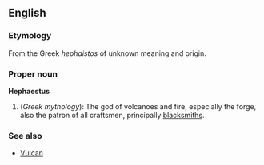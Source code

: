 ==English==
===Etymology===
From the Greek ''hephaistos'' of unknown meaning and origin.

===Proper noun===
'''Hephaestus'''
{{wikipedia}}
# (''Greek mythology''): The god of volcanoes and fire, especially the forge, also the patron of all craftsmen, principally [[blacksmiths]].

===See also===
* [[Vulcan]]